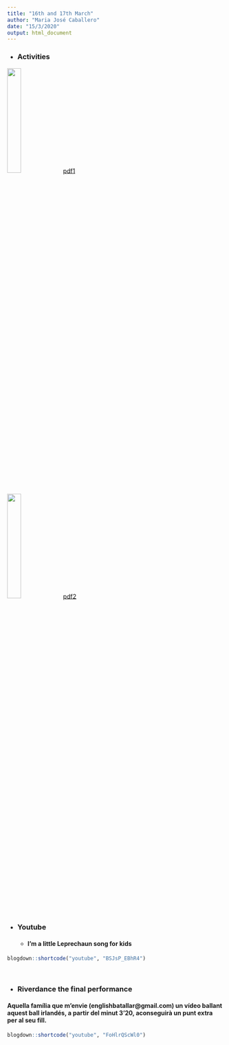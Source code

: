 ```yaml
---
title: "16th and 17th March"
author: "Maria José Caballero"
date: "15/3/2020"
output: html_document
---
```

+ ### Activities

![](/./16i172nd_files/pdf1.png){width=25%}
[pdf1](/./16i172nd_files/pdf12nd.pdf)


![](/./16i172nd_files/img22.jpg){width=25%}
[pdf2](/./16i172nd_files/pdf22.pdf)

+ ### Youtube

    + #### I'm a little Leprechaun song for kids
    
```r
blogdown::shortcode("youtube", "BSJsP_EBhR4")
```

<br>

+ ### Riverdance the final performance

#### Aquella família que m'envie (englishbatallar@gmail.com) un vídeo ballant aquest ball irlandés, a partir del minut 3'20, aconseguirà un punt extra per al seu fill.

```r
blogdown::shortcode("youtube", "FoHlrQScWl0")
```